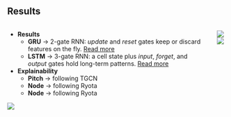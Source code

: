 ##  Results

::: columns
::: column

- **Results**
    - **GRU** → 2-gate RNN: *update* and *reset* gates keep or discard features on the fly. [Read more](https://arxiv.org/pdf/1406.1078.pdf)
    - **LSTM** → 3-gate RNN: a cell state plus *input*, *forget*, and *output* gates hold long-term patterns. [Read more](https://arxiv.org/pdf/1402.1128.pdf)

- **Explainability**
    - **Pitch** → following TGCN 
    - **Node** → following Ryota 
    - **Node** → following Ryota 

![](resources/results/boxplot.png){.lightbox .no-margin}


:::

::: column

![](resources/results/pitch.png){.lightbox .no-margin}
![](resources/results/explainer.png){.lightbox .no-margin}


:::
:::